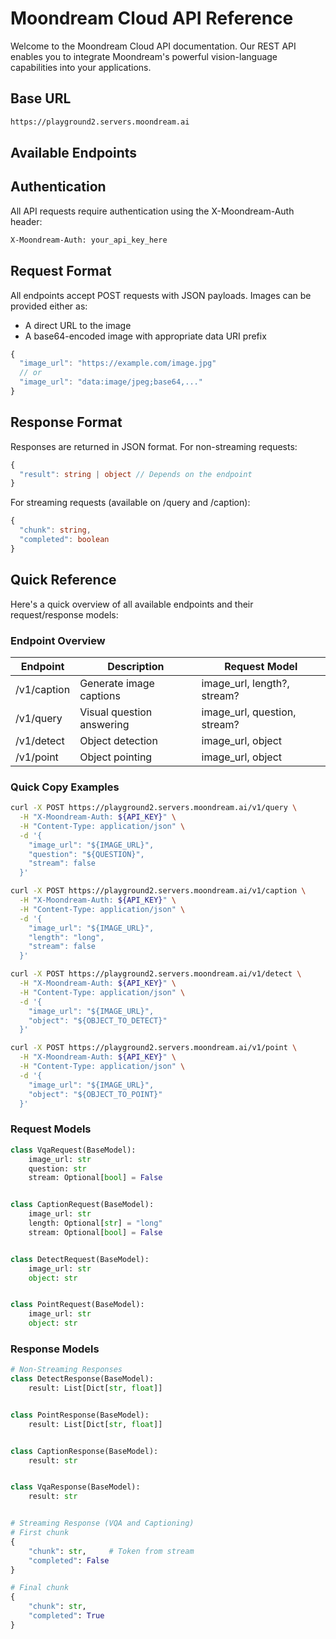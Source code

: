 
# Moondream Cloud API Reference

Welcome to the Moondream Cloud API documentation. Our REST API enables you to integrate Moondream's powerful vision-language capabilities into your applications.

## Base URL

~~~bash filename="base-url"
https://playground2.servers.moondream.ai
~~~

## Available Endpoints

<Cards>
  <Cards.Card
    icon="🚀"
    title="Getting Started"
    href="/cloud/getting-started"
    description="Quick guide to authentication and basic usage of Moondream Cloud APIs"
  />
  <Cards.Card
    icon="💬"
    title="/query"
    href="/cloud/query"
    description="Ask natural language questions about images and receive detailed answers"
  />
  <Cards.Card
    icon="📝"
    title="/caption"
    href="/cloud/caption"
    description="Generate accurate and natural image captions"
  />
  <Cards.Card
    icon="🔍"
    title="/detect"
    href="/cloud/detect"
    description="Detect and locate objects in images"
  />
  <Cards.Card
    icon="📍"
    title="/point"
    href="/cloud/point"
    description="Get precise coordinate locations for objects in images"
  />
</Cards>

## Authentication

All API requests require authentication using the X-Moondream-Auth header:

~~~bash filename="auth-header"
X-Moondream-Auth: your_api_key_here
~~~

<Cards>
  <Cards.Card
    icon="🔑"
    title="Get Your API Key"
    href="/cloud/getting-started#authentication"
    description="Learn how to obtain and use your Moondream API key"
  />
</Cards>

## Request Format

All endpoints accept POST requests with JSON payloads. Images can be provided either as:
- A direct URL to the image
- A base64-encoded image with appropriate data URI prefix

~~~typescript filename="request-format"
{
  "image_url": "https://example.com/image.jpg"
  // or
  "image_url": "data:image/jpeg;base64,..."
}
~~~

## Response Format

Responses are returned in JSON format. For non-streaming requests:

~~~typescript filename="response-format"
{
  "result": string | object // Depends on the endpoint
}
~~~

For streaming requests (available on /query and /caption):

~~~typescript filename="streaming-response"
{
  "chunk": string,
  "completed": boolean
}
~~~

## Quick Reference

Here's a quick overview of all available endpoints and their request/response models:

### Endpoint Overview

| Endpoint | Description | Request Model |
| --- | --- | --- |
| /v1/caption | Generate image captions | image_url, length?, stream? |
| /v1/query | Visual question answering | image_url, question, stream? |
| /v1/detect | Object detection | image_url, object |
| /v1/point | Object pointing | image_url, object |

### Quick Copy Examples

~~~bash filename="query-example.sh"
curl -X POST https://playground2.servers.moondream.ai/v1/query \
  -H "X-Moondream-Auth: ${API_KEY}" \
  -H "Content-Type: application/json" \
  -d '{
    "image_url": "${IMAGE_URL}",
    "question": "${QUESTION}",
    "stream": false
  }'
~~~

~~~bash filename="caption-example.sh"
curl -X POST https://playground2.servers.moondream.ai/v1/caption \
  -H "X-Moondream-Auth: ${API_KEY}" \
  -H "Content-Type: application/json" \
  -d '{
    "image_url": "${IMAGE_URL}",
    "length": "long",
    "stream": false
  }'
~~~

~~~bash filename="detect-example.sh"
curl -X POST https://playground2.servers.moondream.ai/v1/detect \
  -H "X-Moondream-Auth: ${API_KEY}" \
  -H "Content-Type: application/json" \
  -d '{
    "image_url": "${IMAGE_URL}",
    "object": "${OBJECT_TO_DETECT}"
  }'
~~~

~~~bash filename="point-example.sh"
curl -X POST https://playground2.servers.moondream.ai/v1/point \
  -H "X-Moondream-Auth: ${API_KEY}" \
  -H "Content-Type: application/json" \
  -d '{
    "image_url": "${IMAGE_URL}",
    "object": "${OBJECT_TO_POINT}"
  }'
~~~

### Request Models

~~~python filename="request-models.py"
class VqaRequest(BaseModel):
    image_url: str
    question: str
    stream: Optional[bool] = False


class CaptionRequest(BaseModel):
    image_url: str
    length: Optional[str] = "long"
    stream: Optional[bool] = False


class DetectRequest(BaseModel):
    image_url: str
    object: str


class PointRequest(BaseModel):
    image_url: str
    object: str
~~~

### Response Models

~~~python filename="response-models.py"
# Non-Streaming Responses
class DetectResponse(BaseModel):
    result: List[Dict[str, float]]


class PointResponse(BaseModel):
    result: List[Dict[str, float]]


class CaptionResponse(BaseModel):
    result: str


class VqaResponse(BaseModel):
    result: str


# Streaming Response (VQA and Captioning)
# First chunk
{
    "chunk": str,     # Token from stream
    "completed": False
}

# Final chunk
{
    "chunk": str,
    "completed": True
}
~~~
